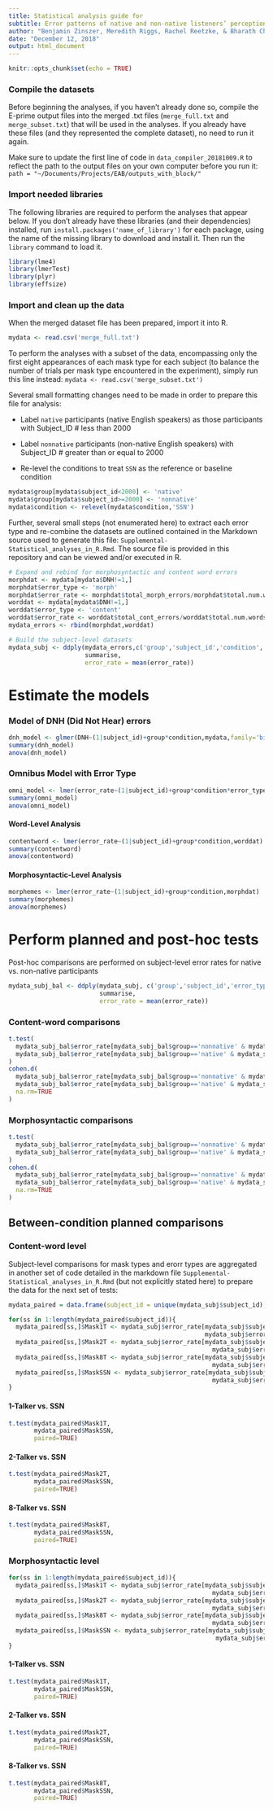 ```yaml
---
title: Statistical analysis guide for
subtitle: Error patterns of native and non-native listeners’ perception of speech in noise
author: "Benjamin Zinszer, Meredith Riggs, Rachel Reetzke, & Bharath Chandrasekaran"
date: "December 12, 2018"
output: html_document
---
```


```r
knitr::opts_chunk$set(echo = TRUE)
```

### Compile the datasets
Before beginning the analyses, if you haven't already done so, compile the E-prime output files into the merged .txt files (`merge_full.txt` and `merge_subset.txt`) that will be used in the analyses. If you already have these files (and they represented the complete dataset), no need to run it again.

Make sure to update the first line of code in `data_compiler_20181009.R` to reflect the path to the output files on your own computer before you run it:
`path = "~/Documents/Projects/EAB/outputs_with_block/"`

### Import needed libraries
The following libraries are required to perform the analyses that appear below. If you don't already have these libraries (and their dependencies) installed, run `install.packages('name_of_library')` for each package, using the name of the missing library to download and install it. Then run the `library` command to load it.
```r
library(lme4)
library(lmerTest)
library(plyr)
library(effsize)
```

### Import and clean up the data
When the merged dataset file has been prepared, import it into R. 
```r
mydata <- read.csv('merge_full.txt')
```
To perform the analyses with a subset of the data, encompassing only the first eight appearances of each mask type for each subject (to balance the number of trials per mask type encountered in the experiment), simply run this line instead: `mydata <- read.csv('merge_subset.txt')`

Several small formatting changes need to be made in order to prepare this file for analysis:

* Label `native` participants (native English speakers) as those participants with Subject_ID # less than 2000

* Label `nonnative` participants (non-native English speakers) with Subject_ID # greater than or equal to 2000

* Re-level the conditions to treat `SSN` as the reference or baseline condition
```r
mydata$group[mydata$subject_id<2000] <- 'native'
mydata$group[mydata$subject_id>=2000] <- 'nonnative'
mydata$condition <- relevel(mydata$condition,'SSN')
```
Further, several small steps (not enumerated here) to extract each error type and re-combine the datasets are outlined contained in the Markdown source used to generate this file: `Supplemental-Statistical_analyses_in_R.Rmd`. The source file is provided in this repository and can be viewed and/or executed in R.
```r
# Expand and rebind for morphosyntactic and content word errors
morphdat <- mydata[mydata$DNH!=1,]
morphdat$error_type <- 'morph'
morphdat$error_rate <- morphdat$total_morph_errors/morphdat$total.num.words
worddat <- mydata[mydata$DNH!=1,]
worddat$error_type <- 'content'
worddat$error_rate <- worddat$total_cont_errors/worddat$total.num.words
mydata_errors <- rbind(morphdat,worddat)

# Build the subject-level datasets
mydata_subj <- ddply(mydata_errors,c('group','subject_id','condition','error_type'),
                     summarise,
                     error_rate = mean(error_rate))
```

# Estimate the models

### Model of DNH (Did Not Hear) errors
```r
dnh_model <- glmer(DNH~(1|subject_id)+group*condition,mydata,family='binomial')
summary(dnh_model)
anova(dnh_model)
```

### Omnibus Model with Error Type
```r
omni_model <- lmer(error_rate~(1|subject_id)+group*condition*error_type,mydata_errors[mydata_errors$error_type!='dnh',])
summary(omni_model)
anova(omni_model)
```

#### Word-Level Analysis
```r
contentword <- lmer(error_rate~(1|subject_id)+group*condition,worddat)
summary(contentword)
anova(contentword)
```

#### Morphosyntactic-Level Analysis
```r
morphemes <- lmer(error_rate~(1|subject_id)+group*condition,morphdat)
summary(morphemes)
anova(morphemes)
```

# Perform planned and post-hoc tests
Post-hoc comparisons are performed on subject-level error rates for native vs. non-native participants
```r
mydata_subj_bal <- ddply(mydata_subj, c('group','subject_id','error_type'),
                         summarise, 
                         error_rate = mean(error_rate))
```

### Content-word comparisons
```r
t.test(
  mydata_subj_bal$error_rate[mydata_subj_bal$group=='nonnative' & mydata_subj_bal$error_type=='content'],
  mydata_subj_bal$error_rate[mydata_subj_bal$group=='native' & mydata_subj_bal$error_type=='content']
)
cohen.d(
  mydata_subj_bal$error_rate[mydata_subj_bal$group=='nonnative' & mydata_subj_bal$error_type=='content'],
  mydata_subj_bal$error_rate[mydata_subj_bal$group=='native' & mydata_subj_bal$error_type=='content'],
  na.rm=TRUE
)
```

### Morphosyntactic comparisons
```r
t.test(
  mydata_subj_bal$error_rate[mydata_subj_bal$group=='nonnative' & mydata_subj_bal$error_type=='morph'],
  mydata_subj_bal$error_rate[mydata_subj_bal$group=='native' & mydata_subj_bal$error_type=='morph']
)
cohen.d(
  mydata_subj_bal$error_rate[mydata_subj_bal$group=='nonnative' & mydata_subj_bal$error_type=='morph'],
  mydata_subj_bal$error_rate[mydata_subj_bal$group=='native' & mydata_subj_bal$error_type=='morph'],
  na.rm=TRUE
)
```

## Between-condition planned comparisons
### Content-word level
Subject-level comparisons for mask types and erorr types are aggregated in another set of code detailed in the markdown file `Supplemental-Statistical_analyses_in_R.Rmd` (but not explicitly stated here) to prepare the data for the next set of tests:
```r
mydata_paired = data.frame(subject_id = unique(mydata_subj$subject_id),Mask1T=NA,Mask2T=NA,Mask8T=NA,MaskSSN=NA)
```

```r
for(ss in 1:length(mydata_paired$subject_id)){
  mydata_paired[ss,]$Mask1T <- mydata_subj$error_rate[mydata_subj$subject_id==mydata_paired$subject_id[ss] &
                                                      mydata_subj$error_type=='content' & mydata_subj$condition=='1T'][1]
  mydata_paired[ss,]$Mask2T <- mydata_subj$error_rate[mydata_subj$subject_id==mydata_paired$subject_id[ss] & 
                                                        mydata_subj$error_type=='content' & mydata_subj$condition=='2Talker'][1]
  mydata_paired[ss,]$Mask8T <- mydata_subj$error_rate[mydata_subj$subject_id==mydata_paired$subject_id[ss] & 
                                                        mydata_subj$error_type=='content' & mydata_subj$condition=='8Talker'][1]
  mydata_paired[ss,]$MaskSSN <- mydata_subj$error_rate[mydata_subj$subject_id==mydata_paired$subject_id[ss] & 
                                                        mydata_subj$error_type=='content' & mydata_subj$condition=='SSN'][1]
}
```
#### 1-Talker vs. SSN
```r
t.test(mydata_paired$Mask1T,
       mydata_paired$MaskSSN,
       paired=TRUE)
```
#### 2-Talker vs. SSN
```r
t.test(mydata_paired$Mask2T,
       mydata_paired$MaskSSN,
       paired=TRUE)
```
#### 8-Talker vs. SSN
```r
t.test(mydata_paired$Mask8T,
       mydata_paired$MaskSSN,
       paired=TRUE)
```

### Morphosyntactic level
```r
for(ss in 1:length(mydata_paired$subject_id)){
  mydata_paired[ss,]$Mask1T <- mydata_subj$error_rate[mydata_subj$subject_id==mydata_paired$subject_id[ss] & 
                                                        mydata_subj$error_type=='morph' & mydata_subj$condition=='1T'][1]
  mydata_paired[ss,]$Mask2T <- mydata_subj$error_rate[mydata_subj$subject_id==mydata_paired$subject_id[ss] & 
                                                        mydata_subj$error_type=='morph' & mydata_subj$condition=='2Talker'][1]
  mydata_paired[ss,]$Mask8T <- mydata_subj$error_rate[mydata_subj$subject_id==mydata_paired$subject_id[ss] & 
                                                        mydata_subj$error_type=='morph' & mydata_subj$condition=='8Talker'][1]
  mydata_paired[ss,]$MaskSSN <- mydata_subj$error_rate[mydata_subj$subject_id==mydata_paired$subject_id[ss] & 
                                                         mydata_subj$error_type=='morph' & mydata_subj$condition=='SSN'][1]
}
```

#### 1-Talker vs. SSN
```r
t.test(mydata_paired$Mask1T,
       mydata_paired$MaskSSN,
       paired=TRUE)
```
#### 2-Talker vs. SSN
```r
t.test(mydata_paired$Mask2T,
       mydata_paired$MaskSSN,
       paired=TRUE)
```
#### 8-Talker vs. SSN
```r
t.test(mydata_paired$Mask8T,
       mydata_paired$MaskSSN,
       paired=TRUE)
```